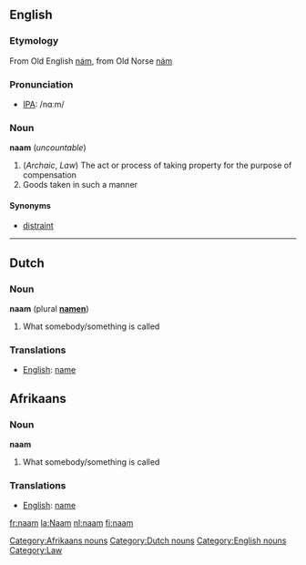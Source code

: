 ==English==
===Etymology===
From Old English [[nám]], from Old Norse [[nám]]

===Pronunciation===
* [[Wiktionary:Pronunciation_key|IPA]]: /nɑːm/

===Noun===
'''naam''' (''uncountable'')
# (''Archaic'', ''Law'') The act or process of taking property for the purpose of compensation
# Goods taken in such a manner

====Synonyms====
* [[distraint]]


----

==Dutch==
===Noun===
'''naam''' (plural '''[[namen]]''')
# What somebody/something is called

===Translations===
*[[English]]: [[name]]

==Afrikaans==
===Noun===
'''naam'''
# What somebody/something is called

===Translations===
*[[English]]: [[name]]

[[Category:Afrikaans nouns]][[Category:Dutch nouns]][[Category:English nouns]][[Category:Law]]

[[fr:naam]]
[[la:Naam]]
[[nl:naam]]
[[fi:naam]]